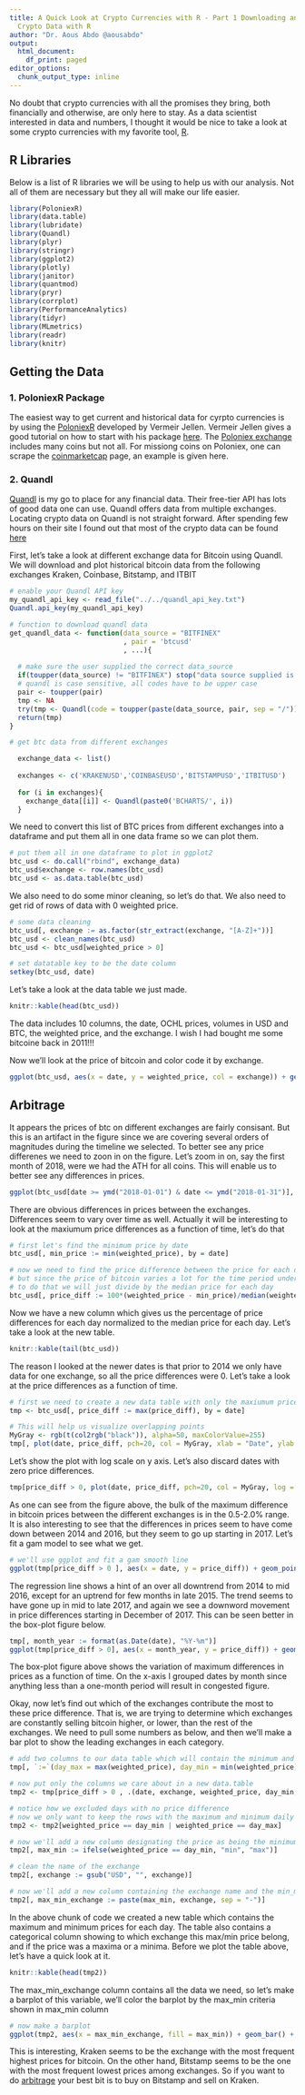 ```yaml
---
title: A Quick Look at Crypto Currencies with R - Part 1 Downloading and Processing
  Crypto Data with R
author: "Dr. Aous Abdo @aousabdo"
output:
  html_document:
    df_print: paged
editor_options:
  chunk_output_type: inline
---
```


No doubt that crypto currencies with all the promises they bring, both financially and otherwise, are only here to stay. As a data scientist interested in data and numbers, I thought it would be nice to take a look at some crypto currencies with my favorite tool, [R](https://cran.r-project.org/). 

## R Libraries
Below is a list of R libraries we will be using to help us with our analysis. Not all of them are necessary but they all will make our life easier. 

```r
library(PoloniexR)
library(data.table)
library(lubridate)
library(Quandl)
library(plyr)
library(stringr)
library(ggplot2)
library(plotly)
library(janitor)
library(quantmod)
library(pryr)
library(corrplot)
library(PerformanceAnalytics)
library(tidyr)
library(MLmetrics)
library(readr)
library(knitr)
```

## Getting the Data
### 1. PoloniexR Package
The easiest way to get current and historical data for cyrpto currencies is by using the [PoloniexR](https://cran.r-project.org/web/packages/PoloniexR/index.html) developed by Vermeir Jellen. Vermeir Jellen gives a good tutorial on how to start with his package [here](https://github.com/VermeirJellen/PoloniexR). The [Poloniex exchange](https://poloniex.com/exchange) includes many coins but not all. For missiong coins on Poloniex, one can scrape the [coinmarketcap](www.coinmarketcap.com) page, an example is given here. 

### 2. Quandl
[Quandl](https://www.quandl.com) is my go to place for any financial data. Their free-tier API has lots of good data one can use. Quandl offers data from multiple exchanges. Locating crypto data on Quandl is not straight forward. After spending few hours on their site I found out that most of the crypto data can be found [here](https://www.quandl.com/data/BITFINEX-Bitfinex)

First, let's take a look at different exchange data for Bitcoin using Quandl. We will download and plot historical bitcoin data from the following exchanges Kraken, Coinbase, Bitstamp, and ITBIT

```r
# enable your Quandl API key
my_quandl_api_key <- read_file("../../quandl_api_key.txt")
Quandl.api_key(my_quandl_api_key)

# function to download quandl data
get_quandl_data <- function(data_source = "BITFINEX"
                            , pair = 'btcusd'
                            , ...){
  
  # make sure the user supplied the correct data_source
  if(toupper(data_source) != "BITFINEX") stop("data source supplied is wrong...")
  # quandl is case sensitive, all codes have to be upper case
  pair <- toupper(pair)
  tmp <- NA
  try(tmp <- Quandl(code = toupper(paste(data_source, pair, sep = "/")), ...), silent = TRUE)
  return(tmp)
}

# get btc data from different exchanges

  exchange_data <- list()
  
  exchanges <- c('KRAKENUSD','COINBASEUSD','BITSTAMPUSD','ITBITUSD')
  
  for (i in exchanges){
    exchange_data[[i]] <- Quandl(paste0('BCHARTS/', i))
  }
```

We need to convert this list of BTC prices from different exchanges into a dataframe and put them all in one data frame so we can plot them.

```r
# put them all in one dataframe to plot in ggplot2
btc_usd <- do.call("rbind", exchange_data)
btc_usd$exchange <- row.names(btc_usd)
btc_usd <- as.data.table(btc_usd)
```

We also need to do some minor cleaning, so let's do that. We also need to get rid of rows of data with 0 weighted price. 

```r
# some data cleaning
btc_usd[, exchange := as.factor(str_extract(exchange, "[A-Z]+"))]
btc_usd <- clean_names(btc_usd)
btc_usd <- btc_usd[weighted_price > 0]

# set datatable key to be the date column
setkey(btc_usd, date)
```

Let's take a look at the data table we just made. 

```r
knitr::kable(head(btc_usd))
```

The data includes 10 columns, the date, OCHL prices, volumes in USD and BTC, the weighted price, and the exchange. 
I wish I had bought me some bitcoine back in 2011!!!

Now we'll look at the price of bitcoin and color code it by exchange. 

```r
ggplot(btc_usd, aes(x = date, y = weighted_price, col = exchange)) + geom_line() + theme_bw()
```
## Arbitrage

It appears the prices of btc on different exchanges are fairly consisant. But this is an artifact in the figure since we are covering several orders of magnitudes during the timeline we selected. To better see any price differenes we need to zoon in on the figure. Let's zoom in on, say the first month of 2018, were we had the ATH for all coins. This will enable us to better see any differences in prices.

```r
ggplot(btc_usd[date >= ymd("2018-01-01") & date <= ymd("2018-01-31")], aes(x = date, y = weighted_price, col = exchange)) + geom_line() + theme_bw()
```

There are obvious differences in prices between the exchanges. Differences seem to vary over time as well. Actually it will be interesting to look at the maxiumum price differences as a function of time, let's do that

```r
# first let's find the minimum price by date
btc_usd[, min_price := min(weighted_price), by = date]

# now we need to find the price difference between the price for each day and the minimum price for that day
# but since the price of bitcoin varies a lot for the time period under study, we need to normalize the price difference
# to do that we will just divide by the median price for each day
btc_usd[, price_diff := 100*(weighted_price - min_price)/median(weighted_price), by = (date)]
```

Now we have a new column which gives us the percentage of price differences for each day normalized to the median price for each day. 
Let's take a look at the new table. 

```r
knitr::kable(tail(btc_usd))
```

The reason I looked at the newer dates is that prior to 2014 we only have data for one exchange, so all the price differences were 0. 
Let's take a look at the price differences as a function of time.

```r
# first we need to create a new data table with only the maxiumum prices per day
tmp <- btc_usd[, price_diff := max(price_diff), by = date]

# This will help us visualize overlapping points
MyGray <- rgb(t(col2rgb("black")), alpha=50, maxColorValue=255)
tmp[, plot(date, price_diff, pch=20, col = MyGray, xlab = "Date", ylab = "Maximum of Price Difference (%)")]
```

Let's show the plot with log scale on y axis. Let's also discard dates with zero price differences.

```r
tmp[price_diff > 0, plot(date, price_diff, pch=20, col = MyGray, log = "y" , xlab = "Date", ylab = "Maximum of Price Difference (%)")]
```

As one can see from the figure above, the bulk of the maximum difference in bitcoin prices between the different exchanges is in the 0.5-2.0% range. It is also interesting to see that the differences in prices seem to have come down between 2014 and 2016, but they seem to go up starting in 2017. Let's fit a gam model to see what we get. 

```r
# we'll use ggplot and fit a gam smooth line
ggplot(tmp[price_diff > 0 ], aes(x = date, y = price_diff)) + geom_point(alpha = 0.2, shape = 16, size = 3, show.legend = FALSE) + scale_y_continuous(trans='log10') + geom_smooth(method = "gam", formula = y ~ s(x, bs = "cs")) + theme_bw() + xlab("Date") + ylab("Maximum of Price Difference (%)")
```

The regression line shows a hint of an over all downtrend from 2014 to mid 2016, except for an uptrend for few months in late 2015. The trend seems to have gone up in mid to late 2017, and again we see a downword movement in price differences starting in December of 2017. 
This can be seen better in the box-plot figure below.

```r
tmp[, month_year := format(as.Date(date), "%Y-%m")]
ggplot(tmp[price_diff > 0], aes(x = month_year, y = price_diff)) + geom_boxplot() + scale_y_continuous(trans='log10') + xlab("Date (Year-Month)") + ylab("Maximum of Price Difference (%)") + theme_bw() + theme(axis.text.x = element_text(angle = 90, hjust = 1))

```

The box-plot figure above shows the variation of maximum differences in prices as a function of time. On the x-axis I grouped dates by month since anything less than a one-month period will result in congested figure. 

Okay, now let's find out which of the exchanges contribute the most to these price difference. That is, we are trying to determine which exchanges are constantly selling bitcoin higher, or lower, than the rest of the exchanges. We need to pull some numbers as below, and then we'll make a bar plot to show the leading exchanges in each category.

```r
# add two columns to our data table which will contain the minimum and maximum prices
tmp[, `:=`(day_max = max(weighted_price), day_min = min(weighted_price)), by = date]

# now put only the columns we care about in a new data.table
tmp2 <- tmp[price_diff > 0 , .(date, exchange, weighted_price, day_min, day_max)]

# notice how we excluded days with no price difference
# now we only want to keep the rows with the maximum and minimum daily prices
tmp2 <- tmp2[weighted_price == day_min | weighted_price == day_max]

# now we'll add a new column designating the price as being the minimum or maximum
tmp2[, max_min := ifelse(weighted_price == day_min, "min", "max")]

# clean the name of the exchange
tmp2[, exchange := gsub("USD", "", exchange)]

# now we'll add a new column containing the exchange name and the min_max column
tmp2[, max_min_exchange := paste(max_min, exchange, sep = "-")]
```

In the above chunk of code we created a new table which contains the maximum and minimum prices for each day. The table also contains a categorical column showing to which exchange this max/min price belong, and if the price was a maxima or a minima. 
Before we plot the table above, let's have a quick look at it.

```r
knitr::kable(head(tmp2))
```

The max_min_exchange column contains all the data we need, so let's make a barplot of this variable, we'll color the barplot by the max_min criteria shown in max_min column

```r
# now make a barplot 
ggplot(tmp2, aes(x = max_min_exchange, fill = max_min)) + geom_bar() + theme_bw() + theme(axis.text.x = element_text(angle = 90, hjust = 1)) + ggtitle("Exchanges with the highest and lowest price differences in Bitcoin") + ylab("Frequency") + xlab("Exchange") + scale_fill_discrete(name = "BTC Price Diff. Type")
```

This is interesting, Kraken seems to be the exchange with the most frequent highest prices for bitcoin. On the other hand, Bitstamp seems to be the one with the most frequent lowest prices among exchanges. So if you want to do [arbitrage](https://www.investopedia.com/terms/a/arbitrage.asp) your best bit is to buy on Bitstamp and sell on Kraken. 



